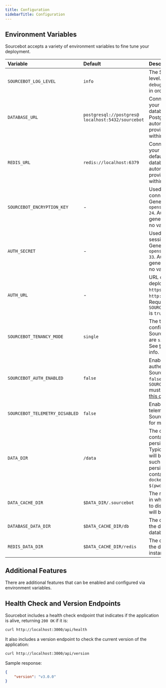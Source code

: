 ```yaml
---
title: Configuration
sidebarTitle: Configuration
---
```



## Environment Variables

Sourcebot accepts a variety of environment variables to fine tune your deployment.

| Variable | Default | Description |
| :------- | :------ | :---------- |
| `SOURCEBOT_LOG_LEVEL` | `info` | The Sourcebot logging level. Valid values are `debug`, `info`, `warn`, `error`, in order of severity. |
| `DATABASE_URL` | `postgresql://postgres@ localhost:5432/sourcebot` | Connection string of your Postgres database. By default, a Postgres database is automatically provisioned at startup within the container. |
| `REDIS_URL` | `redis://localhost:6379` | Connection string of your Redis instance. By default, a Redis database is automatically provisioned at startup within the container. |
| `SOURCEBOT_ENCRYPTION_KEY` | - | Used to encrypt connection secrets. Generated using `openssl rand -base64 24`. Automatically generated at startup if no value is provided. |
| `AUTH_SECRET` | - | Used to validate login session cookies. Generated using `openssl rand -base64 33`. Automatically generated at startup if no value is provided. |
| `AUTH_URL` | - | URL of your Sourcebot deployment, e.g., `https://example.com` or `http://localhost:3000`. Required when `SOURCEBOT_AUTH_ENABLED` is `true`. |
| `SOURCEBOT_TENANCY_MODE` | `single` | The tenancy configuration for Sourcebot. Valid values are `single` or `multi`. See [this doc](/self-hosting/more/tenancy) for more info. |
| `SOURCEBOT_AUTH_ENABLED` | `false` | Enables/disables authentication in Sourcebot. If set to `false`, `SOURCEBOT_TENANCY_MODE` must be `single`. See [this doc](/self-hosting/more/authentication) for more info. |
| `SOURCEBOT_TELEMETRY_DISABLED` | `false` | Enables/disables telemetry collection in Sourcebot. See [this doc](/self-hosting/security/telemetry) for more info. |
| `DATA_DIR` | `/data` | The directory within the container to store all persistent data. Typically, this directory will be volume mapped such that data is persisted across container restarts (e.g., `docker run -v $(pwd):/data`) |
| `DATA_CACHE_DIR` | `$DATA_DIR/.sourcebot` | The root data directory in which all data written to disk by Sourcebot will be located. |
| `DATABASE_DATA_DIR` | `$DATA_CACHE_DIR/db` | The data directory for the default Postgres database. |
| `REDIS_DATA_DIR` | `$DATA_CACHE_DIR/redis` | The data directory for the default Redis instance. |


## Additional Features

There are additional features that can be enabled and configured via environment variables.

<CardGroup cols={2}>
  <Card horizontal title="Authentication" icon="lock" href="/self-hosting/more/authentication" />
  <Card horizontal title="Tenancy" icon="users" href="/self-hosting/more/tenancy" />
  <Card horizontal title="Transactional Emails" icon="envelope" href="/self-hosting/more/transactional-emails" />
  <Card horizontal title="Declarative Configs" icon="page" href="/self-hosting/more/declarative-config" />
</CardGroup>

## Health Check and Version Endpoints

Sourcebot includes a health check endpoint that indicates if the application is alive, returning `200 OK` if it is:

```sh
curl http://localhost:3000/api/health
```

It also includes a version endpoint to check the current version of the application:

```sh
curl http://localhost:3000/api/version
```

Sample response:

```json
{
    "version": "v3.0.0"
}
```